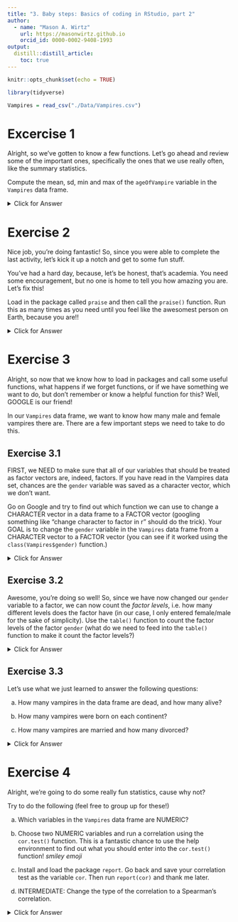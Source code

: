 ```yaml
---
title: "3. Baby steps: Basics of coding in RStudio, part 2"
author:
  - name: "Mason A. Wirtz"
    url: https://masonwirtz.github.io
    orcid_id: 0000-0002-9408-1993
output:
  distill::distill_article:
    toc: true
---
```


```r
knitr::opts_chunk$set(echo = TRUE)

library(tidyverse)

Vampires = read_csv("./Data/Vampires.csv")

```


# Excercise 1

Alright, so we've gotten to know a few functions. Let's go ahead and review some of the important ones, specifically the ones that we use really often, like the summary statistics. 

Compute the mean, sd, min and max of the `ageOfVampire` variable in the `Vampires` data frame. 

<details>
  <summary>Click for Answer</summary>
  
**SOLUTION** 

```r

mean(Vampires$ageOfVampire)
sd(Vampires$ageOfVampire)
min(Vampires$ageOfVampire)
max(Vampires$ageOfVampire)

```

Remember, when we want to reach into a data frame, we need to use the `$` operator. This tells R to reach into a specific data frame and carry out the function on the variable that comes after the `$` operator. 

</details> 



# Exercise 2

Nice job, you're doing fantastic! So, since you were able to complete the last activity, let's kick it up a notch and get to some fun stuff. 

You've had a hard day, because, let's be honest, that's academia. You need some encouragement, but no one is home to tell you how amazing you are. Let's fix this! 

Load in the package called `praise` and then call the `praise()` function. Run this as many times as you need until you feel like the awesomest person on Earth, because you are!! 

<details>
  <summary>Click for Answer</summary>
  
**SOLUTION** 

```r

# install.packages("praise")
library(praise)
praise()

```

Remember, if we haven't installed a package yet, we ALWAYS need to run the `install.packages()` function, with the package name in parentheses. After that, we need to LOAD the package, cause otherwise we have 'downloaded' it, but we haven't actually 'opened' it yet.  

</details> 


# Exercise 3

Alright, so now that we know how to load in packages and call some useful functions, what happens if we forget functions, or if we have something we want to do, but don't remember or know a helpful function for this? Well, GOOGLE is our friend! 

In our `Vampires` data frame, we want to know how many male and female vampires there are. There are a few important steps we need to take to do this. 

## Exercise 3.1

FIRST, we NEED to make sure that all of our variables that should be treated as factor vectors are, indeed, factors. If you have read in the Vampires data set, chances are the `gender` variable was saved as a character vector, which we don't want. 

Go on Google and try to find out which function we can use to change a CHARACTER vector in a data frame to a FACTOR vector (googling something like "change character to factor in r" should do the trick). Your GOAL is to change the `gender` variable in the `Vampires` data frame from a CHARACTER vector to a FACTOR vector (you can see if it worked using the `class(Vampires$gender)` function.)




<details>
  <summary>Click for Answer</summary>
  
**SOLUTION** 

So, there are actually a lot of ways to do this, depending on whether you are using tidyverse (we will learn about this in the next section) or base R. I'll show you a Base R example. 

So, in base R, we work with our `$` operator. Since we want to change a vector in a data frame, we will first have to tell R to change a vector in the data frame, which we do by defining a new variable `Vampires$gender`. Since we already have `gender` in the `Vampires` data frame, by defining our variable in this way, it will overwrite the character vector as a factor vector. 

```r

Vampires$gender = as.factor(Vampires$gender)

```


</details> 



## Exercise 3.2

Awesome, you're doing so well! So, since we have now changed our `gender` variable to a factor, we can now count the *factor levels*, i.e. how many different levels does the factor have (in our case, I only entered female/male for the sake of simplicity). Use the `table()` function to count the factor levels of the factor `gender` (what do we need to feed into the `table()` function to make it count the factor levels?)

<details>
  <summary>Click for Answer</summary>
  
**SOLUTION** 

You guessed it! All we need to do is enter the classic `Vampires$gender` into the table function to have it count the number of factor levels each. 

```r

table(Vampires$gender)

```

</details> 



## Exercise 3.3

Let's use what we just learned to answer the following questions:

(a) How many vampires in the data frame are dead, and how many alive? 

(b) How many vampires were born on each continent? 

(c) How many vampires are married and how many divorced? 




<details>
  <summary>Click for Answer</summary>
  
**SOLUTION** 

(a) How many vampires in the data frame are dead, and how many alive? 

Well, we first have to factor our variable, then use the `table()` function.

```r

Vampires$deadOrAlive = as.factor(Vampires$deadOrAlive)
table(Vampires$deadOrAlive)

```


(b) How many vampires were born on each continent? 

```r

Vampires$bornIn = as.factor(Vampires$bornIn)
table(Vampires$bornIn)

```


(c) How many vampires are married and how many divorced? 

```r

Vampires$maritalStatus = as.factor(Vampires$maritalStatus)
table(Vampires$maritalStatus)

```

Oh my God, why are so many divorced?!


</details> 





# Exercise 4

Alright, we're going to do some really fun statistics, cause why not? 

Try to do the following (feel free to group up for these!)

(a) Which variables in the `Vampires` data frame are NUMERIC? 

(b) Choose two NUMERIC variables and run a correlation using the `cor.test()` function. This is a fantastic chance to use the help environment to find out what you should enter into the `cor.test()` function! *smiley emoji* 

(c) Install and load the package `report`. Go back and save your correlation test as the variable `cor`. Then run `report(cor)` and thank me later. 

(d) INTERMEDIATE: Change the type of the correlation to a Spearman's correlation. 


<details>
  <summary>Click for Answer</summary>
  
**SOLUTION** 

(a) Which variables in the `Vampires` data frame are NUMERIC? 

So, this one is pretty easy, but we need to know the right function to do this! We can easily use the `str()` function, cause this gives us the classes of all variables in a data frame. 

```r

str(Vampires)

```


(b) Choose two NUMERIC variables and run a correlation using the `cor.test()` function. This is a fantastic chance to use the help environment to find out what you should enter into the `cor.test()` function! *smiley emoji* 

So, if you know a little about statistics, you know that a correlation is just the strength of the association between two variables. This logically means that we need to enter two variables into the correlation analysis. Let's say we want to know whether income correlates with wellbeing in vampires. REMEMBER, we need to define in which data frames our variables are coming from using the `$` operator!!

```r

cor.test(Vampires$wellbeing, Vampires$income)

```

Nice, looks like there is something going on there! (Remember, since the data generated here are generated newly every time I remake the website, the results you get could be entirely different, so don't let this scare you!! If you got a result, then you did it just fine, go you!)

(c) Install and load the package `report`. Go back and save your correlation test as the variable `cor`. Then run `report(cor)` and thank me later. 

This also works for a whole range of models, from simple correlation analyses all the way up to structual equation modeling and even Bayesian mixed-effects modeling. 

```r

# install.packages("report")
library(report)

cor = cor.test(Vampires$income, Vampires$wellbeing)
report(cor)

```


(d) INTERMEDIATE: Change the type of the correlation to a Spearman's correlation. 

```r

cor.test(Vampires$income, Vampires$wellbeing, method = "spearman")

```



</details> 



